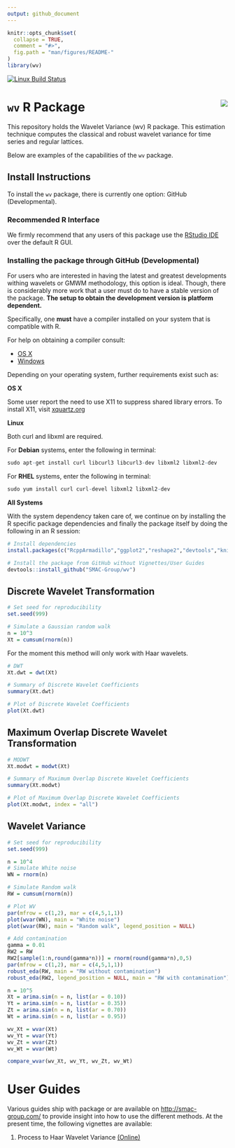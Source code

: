 ```yaml
---
output: github_document
---
```



<!-- README.md is generated from README.Rmd. Please edit that file -->

```r
knitr::opts_chunk$set(
  collapse = TRUE,
  comment = "#>",
  fig.path = "man/figures/README-"
)
library(wv)
```

[![Linux Build Status](https://travis-ci.org/SMAC-Group/wv.svg?branch=master)](https://travis-ci.org/SMAC-Group/wv)

# `wv` R Package <img src="man/figures/logo.png" align="right" />


This repository holds the Wavelet Variance (wv) R package. This estimation technique computes the classical and robust wavelet variance for time series and regular lattices.

Below are examples of the capabilities of the `wv` package.


## Install Instructions

To install the `wv` package, there is currently one option: GitHub (Developmental).

### Recommended R Interface

We firmly recommend that any users of this package use the [RStudio IDE](https://www.rstudio.com/products/rstudio/download/) over the default R GUI.


### Installing the package through GitHub (Developmental)

For users who are interested in having the latest and greatest developments withing wavelets or GMWM methodology, this option is ideal. Though, there is considerably more work that a user must do to have a stable version of the package. **The setup to obtain the development version is platform dependent.**

Specifically, one **must** have a compiler installed on your system that is compatible with R.

For help on obtaining a compiler consult:

* [OS X](http://thecoatlessprofessor.com/programming/r-compiler-tools-for-rcpp-on-os-x/)
* [Windows](https://cran.r-project.org/bin/windows/Rtools/)

Depending on your operating system, further requirements exist such as:

**OS X**

Some user report the need to use X11 to suppress shared library errors. To install X11, visit [xquartz.org](http://www.xquartz.org/)

**Linux**

Both curl and libxml are required.

For **Debian** systems, enter the following in terminal:

```r
sudo apt-get install curl libcurl3 libcurl3-dev libxml2 libxml2-dev
```

For **RHEL** systems, enter the following in terminal:

```r
sudo yum install curl curl-devel libxml2 libxml2-dev
```

**All Systems**

With the system dependency taken care of, we continue on by installing the R specific package dependencies and finally the package itself by doing the following in an R session: 

```r
# Install dependencies
install.packages(c("RcppArmadillo","ggplot2","reshape2","devtools","knitr","rmarkdown"))

# Install the package from GitHub without Vignettes/User Guides
devtools::install_github("SMAC-Group/wv")
```

## Discrete Wavelet Transformation

```r
# Set seed for reproducibility 
set.seed(999)

# Simulate a Gaussian random walk
n = 10^3
Xt = cumsum(rnorm(n))
```

For the moment this method will only work with Haar wavelets. 

```r
# DWT
Xt.dwt = dwt(Xt)

# Summary of Discrete Wavelet Coefficients 
summary(Xt.dwt)

# Plot of Discrete Wavelet Coefficients
plot(Xt.dwt)
```

## Maximum Overlap Discrete Wavelet Transformation

```r
# MODWT
Xt.modwt = modwt(Xt)

# Summary of Maximum Overlap Discrete Wavelet Coefficients 
summary(Xt.modwt)

# Plot of Maximum Overlap Discrete Wavelet Coefficients
plot(Xt.modwt, index = "all")
```

## Wavelet Variance

```r
# Set seed for reproducibility 
set.seed(999)

n = 10^4
# Simulate White noise
WN = rnorm(n)

# Simulate Random walk
RW = cumsum(rnorm(n))

# Plot WV
par(mfrow = c(1,2), mar = c(4,5,1,1))
plot(wvar(WN), main = "White noise")
plot(wvar(RW), main = "Random walk", legend_position = NULL)
```

```r
# Add contamination
gamma = 0.01
RW2 = RW
RW2[sample(1:n,round(gamma*n))] = rnorm(round(gamma*n),0,5)
par(mfrow = c(1,2), mar = c(4,5,1,1))
robust_eda(RW, main = "RW without contamination")
robust_eda(RW2, legend_position = NULL, main = "RW with contamination")
```

```r
n = 10^5
Xt = arima.sim(n = n, list(ar = 0.10))
Yt = arima.sim(n = n, list(ar = 0.35))
Zt = arima.sim(n = n, list(ar = 0.70))
Wt = arima.sim(n = n, list(ar = 0.95))

wv_Xt = wvar(Xt)
wv_Yt = wvar(Yt)
wv_Zt = wvar(Zt)
wv_Wt = wvar(Wt)

compare_wvar(wv_Xt, wv_Yt, wv_Zt, wv_Wt)
```



# User Guides

Various guides ship with package or are available on <http://smac-group.com/> to provide insight into how to use the different methods. At the present time, the following vignettes are available:

1. Process to Haar Wavelet Variance [(Online)](https://smac-group.com/computing/2016/05/23/process-to-haar-wavelet-variance-formulae.html)